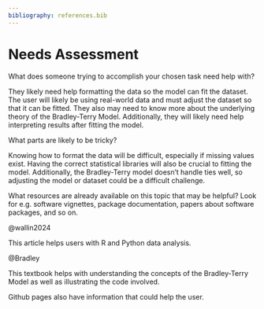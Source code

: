 ```yaml
---
bibliography: references.bib
---
```


# Needs Assessment {.appendix}

What does someone trying to accomplish your chosen task need help with?

They likely need help formatting the data so the model can fit the dataset. The user will likely be using real-world data and must adjust the dataset so that it can be fitted. They also may need to know more about the underlying theory of the Bradley-Terry Model. Additionally, they will likely need help interpreting results after fitting the model.

What parts are likely to be tricky? 

Knowing how to format the data will be difficult, especially if missing values exist. Having the correct statistical libraries will also be crucial to fitting the model. Additionally, the Bradley-Terry model doesn’t handle ties well, so adjusting the model or dataset could be a difficult challenge. 

What resources are already available on this topic that may be helpful? Look for e.g. software vignettes, package documentation, papers about software packages, and so on.

@wallin2024

This article helps users with R and Python data analysis.

@Bradley

This textbook helps with understanding the concepts of the Bradley-Terry Model as well as illustrating the code involved.

Github pages also have information that could help the user.
